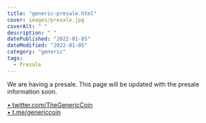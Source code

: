 ```yaml
---
title: "generic-presale.html"
cover: images/presale.jpg
coverAlt: " "
description: " "
datePublished: "2022-01-05"
dateModified: "2022-01-05"
category: "generic"
tags:
  - Presale
---
```


We are having a presale. This page will be updated with the presale information soon.

[• twitter.com/TheGenericCoin](https://twitter.com/thegenericcoin)<br />
[• t.me/genericcoin](https://t.me/genericcoin)